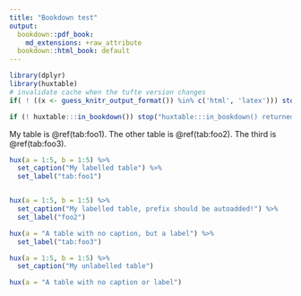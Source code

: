 ```yaml
---
title: "Bookdown test"
output:
  bookdown::pdf_book: 
    md_extensions: +raw_attribute
  bookdown::html_book: default
---
```


```r
library(dplyr)
library(huxtable)
# invalidate cache when the tufte version changes
if( ! ((x <- guess_knitr_output_format()) %in% c('html', 'latex'))) stop("guessed output is ", x)

if (! huxtable:::in_bookdown()) stop("huxtable:::in_bookdown() returned false")
```

My table is \@ref(tab:foo1). The other table
is \@ref(tab:foo2). The third is \@ref(tab:foo3).

```r


hux(a = 1:5, b = 1:5) %>% 
  set_caption("My labelled table") %>% 
  set_label("tab:foo1")


hux(a = 1:5, b = 1:5) %>% 
  set_caption("My labelled table, prefix should be autoadded!") %>% 
  set_label("foo2")

hux(a = "A table with no caption, but a label") %>% 
  set_label("tab:foo3")

hux(a = 1:5, b = 1:5) %>% 
  set_caption("My unlabelled table")

hux(a = "A table with no caption or label")

```
